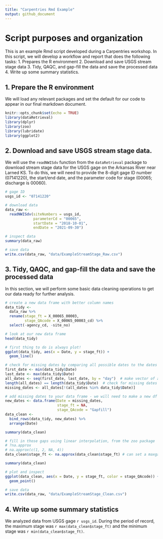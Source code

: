 ```yaml
---
title: "Carpentries Rmd Example"
output: github_document
---
```


# Script purposes and organization
This is an example Rmd script developed during a Carpentries workshop. In this script, we will develop a workflow and report that does the following tasks:
 1. Prepares the R environment
 2. Download and save USGS stream stage data
 3. Tidy, QAQC, and gap-fill the data and save the processed data
 4. Write up some summary statistics.

## 1. Prepare the R environment
We will load any relevant packages and set the default for our code to appear in our final markdown document.

```r
knitr::opts_chunk$set(echo = TRUE)
library(dataRetrieval)
library(dplyr)
library(zoo)
library(lubridate)
library(ggplot2)
```

## 2. Download and save USGS stream stage data.
We will use the `readNWISdv` function from the `dataRetrieval` package to download stream stage data for the USGS gage on the Arkansas River near Larned KS. To do this, we will need to provide the 8-digit gage ID number (07141220), the start/end date, and the parameter code for stage (00065; discharge is 00060).

```r

# gage ID
usgs_id <- "07141220"

# download data
data_raw <- 
  readNWISdv(siteNumbers = usgs_id,
             parameterCd = "00065",
             startDate = "2018-10-01",
             endDate = "2021-09-30")

# inspect data
summary(data_raw)

# save data
write.csv(data_raw, "data/ExampleStreamStage_Raw.csv")
```

## 3. Tidy, QAQC, and gap-fill the data and save the processed data

In this section, we will perform some basic data cleaning operations to get our data ready for further analysis.

```r
# create a new data frame with better column names
data_tidy <-
  data_raw %>% 
  rename(stage_ft = X_00065_00003,
         stage_QAcode = X_00065_00003_cd) %>% 
  select(-agency_cd, -site_no)

# look at our new data frame
head(data_tidy)

# first thing to do is always plot!
ggplot(data_tidy, aes(x = Date, y = stage_ft)) +
  geom_line()

# check for missing dates by comparing all possible dates to the dates you have
first_date <- min(data_tidy$Date)
last_date <- max(data_tidy$Date)
all_dates <- seq(first_date, last_date, by = "day")  # make vector of all dates
length(all_dates) == length(data_tidy$Date)  # check for missing dates
missing_dates <- all_dates[!(all_dates %in% data_tidy$Date)]

# add missing dates to your data frame - we will need to make a new df with the same columns, bind them together, and arrange by date
new_dates <- data.frame(Date = missing_dates, 
                        stage_ft = NA,
                        stage_QAcode = "Gapfill")
data_clean <- 
  bind_rows(data_tidy, new_dates) %>% 
  arrange(Date)

summary(data_clean)

# fill in those gaps using linear interpolation, from the zoo package
# ?na.approx
# na.approx(c(1, 2, NA, 4))
data_clean$stage_ft <- na.approx(data_clean$stage_ft) # can set a maxgap if you want

summary(data_clean)

# plot and inspect
ggplot(data_clean, aes(x = Date, y = stage_ft, color = stage_QAcode)) +
  geom_point()

# save data
write.csv(data_raw, "data/ExampleStreamStage_Clean.csv")

```

## 4. Write up some summary statistics

We analyzed data from USGS gage `r usgs_id`. During the period of record, the maximum stage was `r max(data_clean$stage_ft)` and the minimum stage was `r min(data_clean$stage_ft)`.